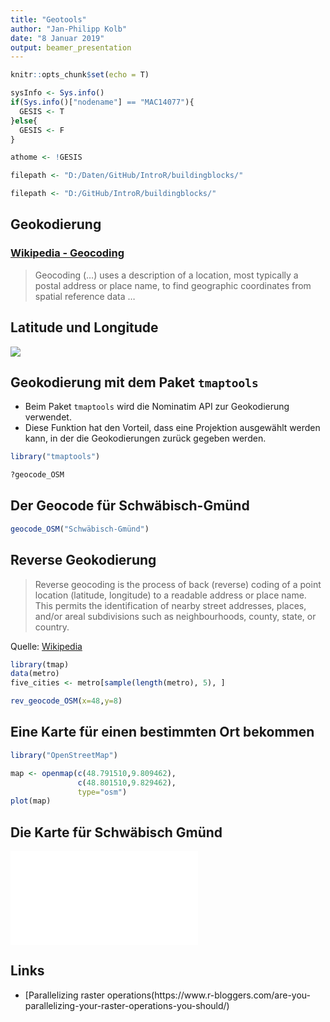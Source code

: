 ```yaml
---
title: "Geotools"
author: "Jan-Philipp Kolb"
date: "8 Januar 2019"
output: beamer_presentation
---
```


```r
knitr::opts_chunk$set(echo = T)
```

```r
sysInfo <- Sys.info()
if(Sys.info()["nodename"] == "MAC14077"){
  GESIS <- T
}else{
  GESIS <- F
}

athome <- !GESIS
```


```r
filepath <- "D:/Daten/GitHub/IntroR/buildingblocks/"
```

```r
filepath <- "D:/GitHub/IntroR/buildingblocks/"
```


## Geokodierung

### [Wikipedia - Geocoding](https://github.com/adam-p/markdown-here/wiki/Markdown-Cheatsheet#blockquotes)


> Geocoding (...) uses a description of a location, most typically a postal address or place name, to find geographic coordinates from spatial reference data ... 


## Latitude und Longitude

![](`r paste0(filepath,"figure/definition-of-latitude-longitude.jpg")`)


## Geokodierung mit dem Paket `tmaptools`

- Beim Paket `tmaptools` wird die Nominatim API zur Geokodierung verwendet.
- Diese Funktion hat den Vorteil, dass eine Projektion ausgewählt werden kann, in der die Geokodierungen zurück gegeben werden. 

```r
library("tmaptools")
```


```r
?geocode_OSM
```

## Der Geocode für Schwäbisch-Gmünd

```r
geocode_OSM("Schwäbisch-Gmünd")
```


## Reverse Geokodierung

> Reverse geocoding is the process of back (reverse) coding of a point location (latitude, longitude) to a readable address or place name. This permits the identification of nearby street addresses, places, and/or areal subdivisions such as neighbourhoods, county, state, or country.

Quelle: [Wikipedia](https://en.wikipedia.org/wiki/Reverse_geocoding)


```r
library(tmap)
data(metro)
five_cities <- metro[sample(length(metro), 5), ]
```

```r
rev_geocode_OSM(x=48,y=8)
```

## Eine Karte für einen bestimmten Ort bekommen

```r
library("OpenStreetMap")

map <- openmap(c(48.791510,9.809462),
               c(48.801510,9.829462),
               type="osm")
plot(map)
```

## Die Karte für Schwäbisch Gmünd

![](figure/PH_SG.pdf)


## Links

- [Parallelizing raster operations(https://www.r-bloggers.com/are-you-parallelizing-your-raster-operations-you-should/)